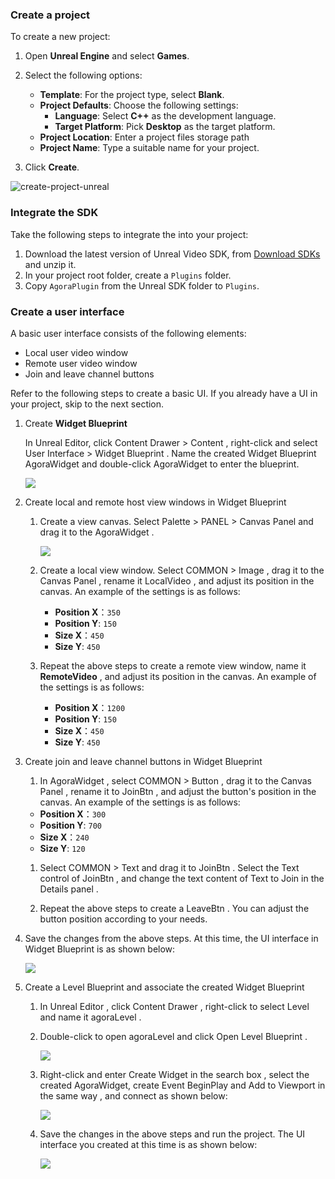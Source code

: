 <PlatformWrapper platform="unreal">

### Create a project

To create a new project:

1. Open **Unreal Engine** and select **Games**.

1. Select the following options:

    * **Template**: For the project type, select **Blank**.
    * **Project Defaults**: Choose the following settings:
        * **Language**: Select **C++** as the development language.
        * **Target Platform**: Pick **Desktop** as the target platform.
    * **Project Location**: Enter a project files storage path
    * **Project Name**: Type a suitable name for your project.

1. Click **Create**.

![create-project-unreal](/images/video-sdk/create-project-unreal.jpg)

### Integrate the SDK

Take the following steps to integrate the <Vpl k="NAME" /> <Vpd k="SDK"/> into your project:

1. Download the latest version of Unreal Video SDK, from [Download SDKs](../../sdks) and unzip it.
1. In your project root folder, create a `Plugins` folder.
1. Copy `AgoraPlugin` from the Unreal SDK folder to `Plugins`.

### Create a user interface

A basic user interface consists of the following elements:

* Local user video window
* Remote user video window
* Join and leave channel buttons

Refer to the following steps to create a basic UI. If you already have a UI in your project, skip to the next section.

1. Create **Widget Blueprint**

    In Unreal Editor, click Content Drawer > Content , right-click and select User Interface > Widget Blueprint . Name the created Widget Blueprint AgoraWidget and double-click AgoraWidget to enter the blueprint.

    ![](/images/video-sdk/unreal-setup-ui-1.png)

1. Create local and remote host view windows in Widget Blueprint

    1. Create a view canvas. Select Palette > PANEL > Canvas Panel and drag it to the AgoraWidget .

        ![](/images/video-sdk/unreal-setup-ui-2.png)

    1. Create a local view window. Select COMMON > Image , drag it to the Canvas Panel , rename it LocalVideo , and adjust its position in the canvas. An example of the settings is as follows:

        * **Position X**：`350`
        * **Position Y**: `150`
        * **Size X**：`450`
        * **Size Y**: `450`

    1. Repeat the above steps to create a remote view window, name it **RemoteVideo** , and adjust its position in the canvas. An example of the settings is as follows:

        * **Position X**：`1200`
        * **Position Y**: `150`
        * **Size X**：`450`
        * **Size Y**: `450`

1. Create join and leave channel buttons in Widget Blueprint

    1. In AgoraWidget , select COMMON > Button , drag it to the Canvas Panel , rename it to JoinBtn , and adjust the button's position in the canvas. An example of the settings is as follows:

    * **Position X**：`300`
    * **Position Y**: `700`
    * **Size X**：`240`
    * **Size Y**: `120`

    1. Select COMMON > Text and drag it to JoinBtn . Select the Text control of JoinBtn , and change the text content of Text to Join in the Details panel .

    1. Repeat the above steps to create a LeaveBtn . You can adjust the button position according to your needs.

1. Save the changes from the above steps. At this time, the UI interface in Widget Blueprint is as shown below:

    ![](/images/video-sdk/unreal-setup-ui-3.png)

1. Create a Level Blueprint and associate the created Widget Blueprint

    1. In Unreal Editor , click Content Drawer , right-click to select Level and name it agoraLevel .

    1. Double-click to open agoraLevel and click Open Level Blueprint .

        ![](/images/video-sdk/unreal-setup-ui-4.png)

    1. Right-click and enter Create Widget in the search box , select the created AgoraWidget, create Event BeginPlay and Add to Viewport in the same way , and connect as shown below:

        ![](/images/video-sdk/unreal-setup-ui-5.png)

    1. Save the changes in the above steps and run the project. The UI interface you created at this time is as shown below:

        ![](/images/video-sdk/unreal-setup-ui-6.png)

</PlatformWrapper>